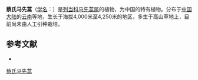 {{Speciesbox
| name = 蔡氏马先蒿
| status = 
| status_system = 
| image =
| genus = Pedicularis
| species = tsaii
| authority = Li
}}

'''蔡氏马先蒿'''（[[学名|学名]]：{{lang|la|''Pedicularis tsaii''}}）是[[列当科|列当科]][[马先蒿属|马先蒿属]]的植物，为中国的特有植物。分布于[[中国大陆|中国大陆]]的[[云南|云南]]等地，生长于海拔4,000米至4,250米的地区，多生于高山草地上，目前尚未由人工引种栽培。

== 参考文献 ==
<div class="references-small">
* {{cite web| url =http://www.bioinfo.cn/db05/KmzwSpecies.php?action=view&id=21511| title =蔡氏马先蒿| work =《中国高等植物数据库全库》| publisher =中国科学院微生物研究所| author =昆明植物研究所| accessdate =2009-02-25| deadurl =yes| archiveurl =https://web.archive.org/web/20160305085150/http://www.bioinfo.cn/db05/KmzwSpecies.php?action=view&id=21511| archivedate =2016-03-05}}
</div>
{{Taxonbar|from=Q15231223}}

[[Category:马先蒿属|蔡氏马先蒿]]


{{植物小作品}}